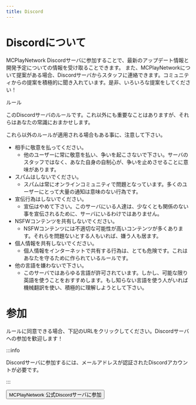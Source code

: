 ```yaml
---
title: Discord
---
```


# Discordについて

MCPlayNetwork Discordサーバに参加することで、最新のアップデート情報と開発予定についての情報を受け取ることできます。
また、MCPlayNetworkについて提案がある場合、Discordサーバからスタッフに連絡できます。コミュニティからの提案を積極的に聞き入れています。是非、いろいろな提案をしてください！

ルール

このDiscordサーバのルールです。これ以外にも重要なことはありますが、それらはあなたの常識におまかせします。

これら以外のルールが適用される場合もある事に、注意して下さい。

* 相手に敬意を払ってください。
  * 他のユーザーに常に敬意を払い、争いを起こさないで下さい。サーバのスタッフではなく、あなた自身の自制心が、争いを止めさせることに意味があります。
* スパムはしないでください。
  * スパムは常にオンラインコミュニティで問題となっています。多くのユーザーにとって大量の通知は意味のない行為です。
* 宣伝行為はしないでください。
  * 宣伝はやめて下さい。このサーバにいる人達は、少なくとも関係のない事を宣伝されるために、サーバにいるわけではありません。
* NSFWコンテンツを共有しないでください。
  * NSFWコンテンツには不適切な可能性が高いコンテンツが多くあります。それらを問題ないとする人もいれば、嫌う人も居ます。
* 個人情報を共有しないでください。
  * 個人情報をインターネットで共有する行為は、とても危険です。これはあなたを守るために作られているルールです。
* 他の言語を嫌わないで下さい。
  * このサーバではあらゆる言語が許可されています。しかし、可能な限り英語を使うことをおすすめします。もし知らない言語を使う人がいれば機械翻訳を使い、積極的に理解しようとして下さい。

# 参加

ルールに同意できる場合、下記のURLをクリックしてください。Discordサーバへの参加を歓迎します！

:::info

Discordサーバに参加するには、メールアドレスが認証されたDiscordアカウントが必要です。

:::

<button
  class="button button--secondary button--lg"
  onclick="window.open('/discord/join', '_blank')">
    MCPlayNetwork 公式Discordサーバに参加
</button>
